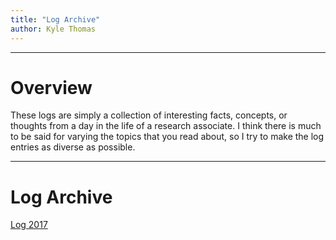 ```yaml
---
title: "Log Archive"
author: Kyle Thomas
---
```


---

# Overview

These logs are simply a collection of interesting facts, concepts, or thoughts from a day in the life of a research associate. I think there is much to be said for varying the topics that you read about, so I try to make the log entries as diverse as possible.

---

# Log Archive

<a href="http://timothykylethomas.me/log_2017.html" target="_blank">Log 2017</a>
